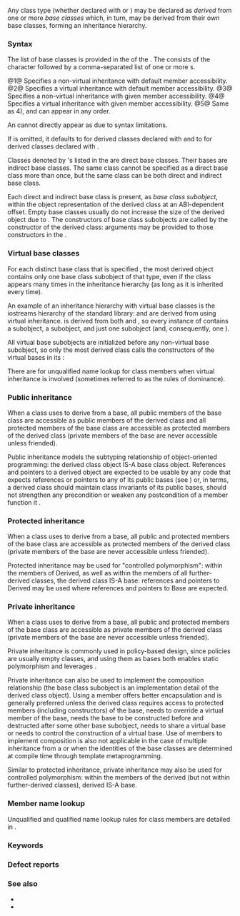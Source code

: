 {{title|Derived classes}}
{{cpp/language/classes/navbar}}

Any class type (whether declared with {{spar|class-key}} {{tt|class}} or {{tt|struct}}) may be declared as ''derived'' from one or more ''base classes'' which, in turn, may be derived from their own base classes, forming an inheritance hierarchy.

===Syntax===
The list of base classes is provided in the {{spar|base-clause}} of the {{rlp|class|class declaration syntax}}. The {{spar|base-clause}} consists of the character {{ttb|:}} followed by a comma-separated list of one or more {{spar|base-specifier}}s.

{{sdsc begin}}
{{sdsc|num=1|1=
{{spar optional|attr}} {{spar|class-or-computed}}}}
{{sdsc|num=2|1=
{{spar optional|attr}} {{ttb|virtual}} {{spar|class-or-computed}}}}
{{sdsc|num=3|1=
{{spar optional|attr}} {{spar|access-specifier}} {{spar|class-or-computed}}}}
{{sdsc|num=4|1=
{{spar optional|attr}} {{ttb|virtual}} {{spar|access-specifier}} {{spar|class-or-computed}}}}
{{sdsc|num=5|1=
{{spar optional|attr}} {{spar|access-specifier}} {{ttb|virtual}} {{spar|class-or-computed}}}}
{{sdsc end}}

@1@ Specifies a non-virtual inheritance with default member accessibility.
@2@ Specifies a virtual inheritance with default member accessibility.
@3@ Specifies a non-virtual inheritance with given member accessibility.
@4@ Specifies a virtual inheritance with given member accessibility.
@5@ Same as 4), {{ttb|virtual}} and {{spar|access-specifier}} can appear in any order.

{{par begin}}
{{par|{{spar|attr}}|{{mark since c++11}} sequence of any number of {{rlp|attributes}}}}
{{par|{{spar|access-specifier}}|one of {{tt|private}}, {{tt|public}}, or {{tt|protected}}}}
{{par|{{spar|class-or-computed}}|one of
* {{spar optional|nested-name-specifier}} {{spar|type-name}}
* {{spar|nested-name-specifier}} {{ttb|template}} {{spar|simple-template-id}}
{{rrev|since=c++11|
* {{rlp|decltype|{{spar|decltype-specifier}}}}
}}}}
{{rrev|since=c++26|
* {{rlp|pack indexing#Pack indexing specifier|{{spar|pack-index-specifier}}
}}}}
{{par end}}

An {{rlp|elaborated type specifier}} cannot directly appear as {{spar|class-or-computed}} due to syntax limitations.

{{rrev|since=c++11|
{{spar|base-specifier}}s in a {{spar|base-clause}} may be {{rlp|parameter pack|pack expansions}}.

A class or struct declared {{rlpt|final}} cannot be denoted by {{spar|class-or-computed}}.
}}

If {{spar|access-specifier}} is omitted, it defaults to {{tt|public}} for derived classes declared with {{spar|class-key}} {{tt|struct}} and to {{tt|private}} for derived classes declared with {{spar|class-key}} {{tt|class}}.

{{source|
struct Base
{
    int a, b, c;
};

// every object of type Derived includes Base as a subobject
struct Derived : Base
{
    int b;
};

// every object of type Derived2 includes Derived and Base as subobjects
struct Derived2 : Derived
{
    int c;
};
}}

Classes denoted by {{spar|class-or-computed}}'s listed in the {{spar|base-clause}} are direct base classes. Their bases are indirect base classes. The same class cannot be specified as a direct base class more than once, but the same class can be both direct and indirect base class.

Each direct and indirect base class is present, as ''base class subobject'', within the object representation of the derived class at an ABI-dependent offset. Empty base classes usually do not increase the size of the derived object due to {{rlp|ebo|empty base optimization}}. The constructors of base class subobjects are called by the constructor of the derived class: arguments may be provided to those constructors in the {{rlp|initializer_list|member initializer list}}. 

===Virtual base classes===
For each distinct base class that is specified {{tt|virtual}}, the most derived object contains only one base class subobject of that type, even if the class appears many times in the inheritance hierarchy (as long as it is inherited {{tt|virtual}} every time).

{{source|1=
struct B { int n; };
class X : public virtual B {};
class Y : virtual public B {};
class Z : public B {};

// every object of type AA has one X, one Y, one Z, and two B's:
// one that is the base of Z and one that is shared by X and Y
struct AA : X, Y, Z
{
    AA()
    {
        X::n = 1; // modifies the virtual B subobject's member
        Y::n = 2; // modifies the same virtual B subobject's member
        Z::n = 3; // modifies the non-virtual B subobject's member
        
        std::cout &lt;&lt; X::n &lt;&lt; Y::n &lt;&lt; Z::n &lt;&lt; '\n'; // prints 223
    }
};
}}

An example of an inheritance hierarchy with virtual base classes is the iostreams hierarchy of the standard library: {{lc|std::istream}} and {{lc|std::ostream}} are derived from {{lc|std::basic_ios|std::ios}} using virtual inheritance. {{lc|std::iostream}} is derived from both {{lc|std::istream}} and {{lc|std::ostream}}, so every instance of {{lc|std::iostream}} contains a {{lc|std::ostream}} subobject, a {{lc|std::istream}} subobject, and just one {{lc|std::basic_ios|std::ios}} subobject (and, consequently, one {{lc|std::ios_base}}).

All virtual base subobjects are initialized before any non-virtual base subobject, so only the most derived class calls the constructors of the virtual bases in its {{rlp|initializer list|member initializer list}}:

{{source|1=
struct B
{
    int n;
    
    B(int x) : n(x) {}
};

struct X : virtual B { X() : B(1) {} };
struct Y : virtual B { Y() : B(2) {} };
struct AA : X, Y     { AA() : B(3), X(), Y() {} };

// the default constructor of AA calls the default constructors of X and Y
// but those constructors do not call the constructor of B because B is a virtual base
AA a; // a.n == 3

// the default constructor of X calls the constructor of B
X x;  // x.n == 1
}}

There are {{rlp|unqualified lookup#Member function definition|special rules}} for unqualified name lookup for class members when virtual inheritance is involved (sometimes referred to as the rules of dominance).

===Public inheritance===
When a class uses {{tt|public}} {{rlp|access|member access specifier}} to derive from a base, all public members of the base class are accessible as public members of the derived class and all protected members of the base class are accessible as protected members of the derived class (private members of the base are never accessible unless friended).

Public inheritance models the subtyping relationship of object-oriented programming: the derived class object IS-A base class object. References and pointers to a derived object are expected to be usable by any code that expects references or pointers to any of its public bases (see {{enwiki|Liskov substitution principle|LSP}}) or, in {{enwiki|Design by contract|DbC}} terms, a derived class should maintain class invariants of its public bases, should not strengthen any precondition or weaken any postcondition of a member function it {{rlp|virtual|overrides}}.

{{example|code=
#include &lt;iostream&gt;
#include &lt;string&gt;
#include &lt;vector&gt;

struct MenuOption { std::string title; };

// Menu is a vector of MenuOption: options can be inserted, removed, reordered...
// and has a title.
class Menu : public std::vector&lt;MenuOption&gt;
{
public:
    std::string title;

    void print() const
    {
        std::cout &lt;&lt; title &lt;&lt; ":\n";
        for (std::size_t i = 0, s = size(); i &lt; s; ++i)
            std::cout &lt;&lt; "  " &lt;&lt; (i + 1) &lt;&lt; ". " &lt;&lt; at(i).title &lt;&lt; '\n';
    }
};
// Note: Menu::title is not problematic because its role is independent of the base class.

enum class Color { WHITE, RED, BLUE, GREEN };

void apply_terminal_color(Color) { /* OS-specific */ }

// THIS IS BAD!
// ColorMenu is a Menu where every option has a custom color.
class ColorMenu : public Menu
{
public:
    std::vector&lt;Color&gt; colors;

    void print() const
    {
        std::cout &lt;&lt; title &lt;&lt; ":\n";
        
        for (std::size_t i = 0, s = size(); i &lt; s; ++i)
        {
            std::cout &lt;&lt; "  " &lt;&lt; (i + 1) &lt;&lt; ". ";
            apply_terminal_color(colors[i]);
            std::cout &lt;&lt; at(i).title &lt;&lt; '\n';
            apply_terminal_color(Color::WHITE);
        }
    }
};
// ColorMenu needs the following invariants that cannot be satisfied
// by publicly inheriting from Menu, for example:
// - ColorMenu::colors and Menu must have the same number of elements
// - To make sense, calling erase() should remove also elements from colors,
//   in order to let options keep their colors
// Basically every non-const call to a std::vector method will break the invariant
// of the ColorMenu and will need fixing from the user by correctly managing colors.

int main()
{
    ColorMenu color_menu;

    // The big problem of this class is that we must keep ColorMenu::Color
    // in sync with Menu.
    color_menu.push_back(MenuOption{"Some choice"});

    // color_menu.print(); // ERROR! colors[i] in print() is out of range

    color_menu.colors.push_back(Color::RED);

    color_menu.print(); // OK: colors and Menu has the same number of elements
}
}}

===Protected inheritance===
When a class uses {{tt|protected}} {{rlp|access|member access specifier}} to derive from a base, all public and protected members of the base class are accessible as protected members of the derived class (private members of the base are never accessible unless friended).

Protected inheritance may be used for "controlled polymorphism": within the members of Derived, as well as within the members of all further-derived classes, the derived class IS-A base: references and pointers to Derived may be used where references and pointers to Base are expected.

===Private inheritance===
When a class uses {{tt|private}} {{rlp|access|member access specifier}} to derive from a base, all public and protected members of the base class are accessible as private members of the derived class (private members of the base are never accessible unless friended).

Private inheritance is commonly used in policy-based design, since policies are usually empty classes, and using them as bases both enables static polymorphism and leverages {{rlp|ebo|empty-base optimization}}.

Private inheritance can also be used to implement the composition relationship (the base class subobject is an implementation detail of the derived class object). Using a member offers better encapsulation and is generally preferred unless the derived class requires access to protected members (including constructors) of the base, needs to override a virtual member of the base, needs the base to be constructed before and destructed after some other base subobject, needs to share a virtual base or needs to control the construction of a virtual base. Use of members to implement composition is also not applicable in the case of multiple inheritance from a {{rlp|parameter pack}} or when the identities of the base classes are determined at compile time through template metaprogramming.

Similar to protected inheritance, private inheritance may also be used for controlled polymorphism: within the members of the derived (but not within further-derived classes), derived IS-A base.

{{source|1=
template&lt;typename Transport&gt;
class service : private Transport // private inheritance from the Transport policy
{
public:
    void transmit()
    {
        this-&gt;send(...); // send using whatever transport was supplied
    }
};

// TCP transport policy
class tcp
{
public:
    void send(...);
};

// UDP transport policy
class udp
{
public:
    void send(...);
};

service&lt;tcp&gt; service(host, port); 
service.transmit(...); // send over TCP
}}

===Member name lookup===
Unqualified and qualified name lookup rules for class members are detailed in {{rlp|lookup|name lookup}}.

===Keywords===
{{ltt|cpp/keyword/virtual}}

===Defect reports===
{{dr list begin}}
{{dr list item|wg=cwg|dr=1710|std=C++98|before=the syntax of {{spar|class-or-decltype}}&lt;!-- the presence of 'decltype' only affects the name, the defect itself still applies to C++98 --&gt; made it impossible to derive from&lt;br&gt;a dependent class where the {{c|template}} disambiguator is required|after=allowed {{c|template}}}}
{{dr list end}}

===See also===
* {{rlp|virtual|virtual functions}}
* {{rlp|abstract class|abstract classes}}

{{langlinks|es|ja|ru|zh}}
